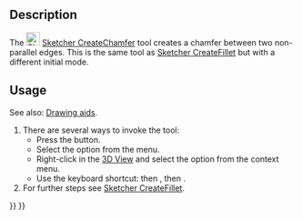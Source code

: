 <languages/>
<translate>

<!--T:1-->
{{Docnav
|[[Sketcher_CreateFillet|Fillet]]
|[[Sketcher_Trimming|Trim]]
|[[Sketcher_Workbench|Sketcher]]
|IconL=Sketcher_CreateFillet.svg
|IconR=Sketcher_Trimming.svg
|IconC=Workbench_Sketcher.svg
}}

<!--T:2-->
{{GuiCommand
|Name=Sketcher CreateChamfer
|MenuLocation=Sketch → Sketcher tools → Create chamfer
|Workbenches=[[Sketcher_Workbench|Sketcher]]
|Shortcut={{KEY|G}} {{KEY|F}} {{KEY|C}}
|Version=1.0
|SeeAlso=[[Sketcher_CreateFillet|Sketcher CreateFillet]]
}}

==Description== <!--T:3-->

<!--T:4-->
The [[Image:Sketcher_CreateChamfer.svg|24px]] [[Sketcher_CreateChamfer|Sketcher CreateChamfer]] tool creates a chamfer between two non-parallel edges. This is the same tool as [[Sketcher_CreateFillet|Sketcher CreateFillet]] but with a different initial mode.

==Usage== <!--T:5-->

<!--T:6-->
See also: [[Sketcher_Workbench#Drawing_aids|Drawing aids]].

<!--T:7-->
# There are several ways to invoke the tool:
#* Press the {{Button|[[Image:Sketcher_CreateChamfer.svg|16px]] [[Sketcher_CreateChamfer|chamfer]]}} button.
#* Select the {{MenuCommand|Sketcher → Sketcher tools → [[Image:Sketcher_CreateChamfer.svg|16px]] chamfer}} option from the menu.
#* Right-click in the [[3D_View|3D View]] and select the {{MenuCommand|[[Image:Sketcher_CreateChamfer.svg|16px]] chamfer}} option from the context menu.
#* Use the keyboard shortcut: {{KEY|G}} then {{KEY|F}}, then {{KEY|C}}.
# For further steps see [[Sketcher_CreateFillet#Usage|Sketcher CreateFillet]].


<!--T:8-->
{{Docnav
|[[Sketcher_CreateFillet|Fillet]]
|[[Sketcher_Trimming|Trim]]
|[[Sketcher_Workbench|Sketcher]]
|IconL=Sketcher_CreateFillet.svg
|IconR=Sketcher_Trimming.svg
|IconC=Workbench_Sketcher.svg
}}

</translate>
{{Sketcher_Tools_navi{{#translation:}}}}
{{Userdocnavi{{#translation:}}}}